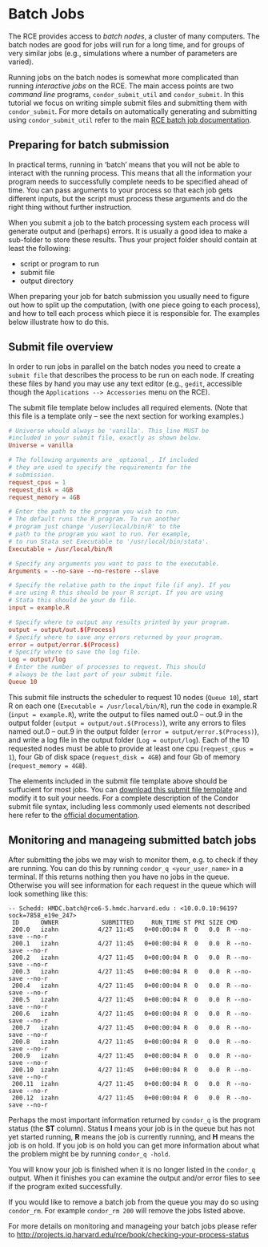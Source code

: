 # Batch Jobs

The RCE provides access to *batch nodes*, a cluster of many computers.
The batch nodes are good for jobs will run for a long time, and for
groups of very similar jobs (e.g., simulations where a number of
parameters are varied).

Running jobs on the batch nodes is somewhat more complicated than
running *interactive jobs* on the RCE. The main access points are two
*command line* programs, `condor_submit_util` and `condor_submit`. In
this tutorial we focus on writing simple submit files and submitting
them with `condor_submit`. For more details on automatically generating
and submitting using `condor_submit_util` refer to the main [RCE batch
job
documentation](http://projects.iq.harvard.edu/rce/book/batch-processing-basics).

## Preparing for batch submission

In practical terms, running in 'batch' means that you will not be able
to interact with the running process. This means that all the
information your program needs to successfully complete needs to be
specified ahead of time. You can pass arguments to your process so that
each job gets different inputs, but the script must process these
arguments and do the right thing without further instruction.

When you submit a job to the batch processing system each process will
generate output and (perhaps) errors. It is usually a good idea to make
a sub-folder to store these results. Thus your project folder should
contain at least the following:

-   script or program to run
-   submit file
-   output directory

When preparing your job for batch submission you usually need to figure
out how to split up the computation, (with one piece going to each
process), and how to tell each process which piece it is responsible
for. The examples below illustrate how to do this.

## Submit file overview

In order to run jobs in parallel on the batch nodes you need to create a
`submit file` that describes the process to be run on each node. If
creating these files by hand you may use any text editor (e.g., `gedit`,
accessible though the `Applications --> Accessories` menu on the RCE).

The submit file template below includes all required elements. (Note
that this file is a template only -- see the next section for working
examples.)

``` .conf
# Universe whould always be 'vanilla'. This line MUST be
#included in your submit file, exactly as shown below.
Universe = vanilla

# The following arguments are _optional_. If included
# they are used to specify the requirements for the
# submission.
request_cpus = 1
request_disk = 4GB
request_memory = 4GB

# Enter the path to the program you wish to run.
# The default runs the R program. To run another
# program just change '/user/local/bin/R' to the
# path to the program you want to run. For example,
# to run Stata set Executable to '/usr/local/bin/stata'.
Executable = /usr/local/bin/R

# Specify any arguments you want to pass to the executable.
Arguments = --no-save --no-restore --slave

# Specify the relative path to the input file (if any). If you
# are using R this should be your R script. If you are using
# Stata this should be your do file.
input = example.R

# Specify where to output any results printed by your program.
output = output/out.$(Process)
# Specify where to save any errors returned by your program.
error = output/error.$(Process)
# Specify where to save the log file.
Log = output/log
# Enter the number of processes to request. This should
# always be the last part of your submit file.
Queue 10

```

This submit file instructs the scheduler to request 10 nodes
(`Queue 10`), start R on each one (`Executable = /usr/local/bin/R`),
run the code in example.R (`input = example.R`), write the output to
files named out.0 -- out.9 in the output folder
(`output = output/out.$(Process)`), write any errors to files named
out.0 -- out.9 in the output folder (`error = output/error.$(Process)`),
and write a log file in the output folder (`Log = output/log`). Each of
the 10 requested nodes must be able to provide at least one cpu
(`request_cpus = 1`), four Gb of disk space (`request_disk = 4GB`) and
four Gb of memory (`request_memory = 4GB`).

The elements included in the submit file template above should be
suffucient for most jobs. You can [download this submit file
template](template.submit) and modify it to suit your needs. For a
complete description of the Condor submit file syntax, including less
commonly used elements not described here refer to the [official
documentation](https://htcondor.readthedocs.io/en/v8_8_3/man-pages/condor_submit.html).


## Monitoring and manageing submitted batch jobs

After submitting the jobs we may wish to monitor them, e.g. to check if
they are running. You can do this by running `condor_q <your_user_name>`
in a terminal. If this returns nothing then you have no jobs in the
queue. Otherwise you will see information for each request in the queue
which will look something like this:

``` .example
-- Schedd: HMDC.batch@rce6-5.hmdc.harvard.edu : <10.0.0.10:9619?sock=7858_e19e_247>
 ID      OWNER            SUBMITTED     RUN_TIME ST PRI SIZE CMD
 200.0   izahn           4/27 11:45   0+00:00:04 R  0   0.0  R --no-save --no-r
 200.1   izahn           4/27 11:45   0+00:00:04 R  0   0.0  R --no-save --no-r
 200.2   izahn           4/27 11:45   0+00:00:04 R  0   0.0  R --no-save --no-r
 200.3   izahn           4/27 11:45   0+00:00:04 R  0   0.0  R --no-save --no-r
 200.4   izahn           4/27 11:45   0+00:00:04 R  0   0.0  R --no-save --no-r
 200.5   izahn           4/27 11:45   0+00:00:04 R  0   0.0  R --no-save --no-r
 200.6   izahn           4/27 11:45   0+00:00:04 R  0   0.0  R --no-save --no-r
 200.7   izahn           4/27 11:45   0+00:00:04 R  0   0.0  R --no-save --no-r
 200.8   izahn           4/27 11:45   0+00:00:04 R  0   0.0  R --no-save --no-r
 200.9   izahn           4/27 11:45   0+00:00:04 R  0   0.0  R --no-save --no-r
 200.10  izahn           4/27 11:45   0+00:00:04 R  0   0.0  R --no-save --no-r
 200.11  izahn           4/27 11:45   0+00:00:04 R  0   0.0  R --no-save --no-r
 200.12  izahn           4/27 11:45   0+00:00:04 R  0   0.0  R --no-save --no-r
```

Perhaps the most important information returned by `condor_q` is the
program status (the **ST** column). Status **I** means your job is in
the queue but has not yet started running, **R** means the job is
currently running, and **H** means the job is on hold. If you job is on
hold you can get more information about what the problem might be by
running `condor_q -hold`.

You will know your job is finished when it is no longer listed in the
`condor_q` output. When it finishes you can examine the output and/or
error files to see if the program exited successfully.

If you would like to remove a batch job from the queue you may do so
using `condor_rm`. For example `condor_rm 200` will remove the jobs
listed above.

For more details on monitoring and manageing your batch jobs please
refer to
<http://projects.iq.harvard.edu/rce/book/checking-your-process-status>
